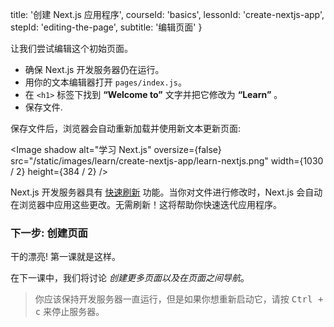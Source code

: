 
  title: '创建 Next.js 应用程序',
  courseId: 'basics',
  lessonId: 'create-nextjs-app',
  stepId: 'editing-the-page',
  subtitle: '编辑页面'
}

让我们尝试编辑这个初始页面。

- 确保 Next.js 开发服务器仍在运行。
- 用你的文本编辑器打开 `pages/index.js`。
- 在 `<h1>` 标签下找到 **“Welcome to”** 文字并把它修改为 **“Learn”** 。
- 保存文件.

保存文件后，浏览器会自动重新加载并使用新文本更新页面:

<Image
  shadow
  alt="学习 Next.js"
  oversize={false}
  src="/static/images/learn/create-nextjs-app/learn-nextjs.png"
  width={1030 / 2}
  height={384 / 2}
/>

Next.js 开发服务器具有 [快速刷新](/docs/basic-features/fast-refresh) 功能。当你对文件进行修改时，Next.js 会自动在浏览器中应用这些更改。无需刷新！这将帮助你快速迭代应用程序。

### 下一步: 创建页面

干的漂亮! 第一课就是这样。

在下一课中，我们将讨论 _创建更多页面以及在页面之间导航_。

> 你应该保持开发服务器一直运行，但是如果你想重新启动它，请按 <kbd>Ctrl + c</kbd> 来停止服务器。

